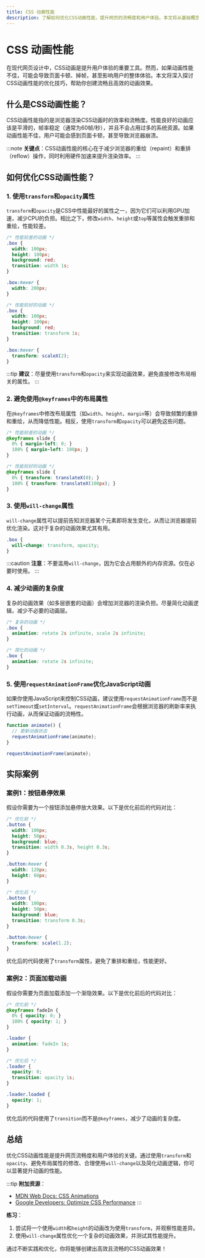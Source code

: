 ```yaml
---
title: CSS 动画性能
description: 了解如何优化CSS动画性能，提升网页的流畅度和用户体验。本文将从基础概念入手，逐步讲解优化技巧，并提供实际案例和代码示例。
---
```


# CSS 动画性能

在现代网页设计中，CSS动画是提升用户体验的重要工具。然而，如果动画性能不佳，可能会导致页面卡顿、掉帧，甚至影响用户的整体体验。本文将深入探讨CSS动画性能的优化技巧，帮助你创建流畅且高效的动画效果。

## 什么是CSS动画性能？

CSS动画性能指的是浏览器渲染CSS动画时的效率和流畅度。性能良好的动画应该是平滑的，帧率稳定（通常为60帧/秒），并且不会占用过多的系统资源。如果动画性能不佳，用户可能会感到页面卡顿，甚至导致浏览器崩溃。

:::note
**关键点**：CSS动画性能的核心在于减少浏览器的重绘（repaint）和重排（reflow）操作，同时利用硬件加速来提升渲染效率。
:::

## 如何优化CSS动画性能？

### 1. 使用`transform`和`opacity`属性

`transform`和`opacity`是CSS中性能最好的属性之一，因为它们可以利用GPU加速，减少CPU的负担。相比之下，修改`width`、`height`或`top`等属性会触发重排和重绘，性能较差。

```css
/* 性能较差的动画 */
.box {
  width: 100px;
  height: 100px;
  background: red;
  transition: width 1s;
}

.box:hover {
  width: 200px;
}

/* 性能较好的动画 */
.box {
  width: 100px;
  height: 100px;
  background: red;
  transition: transform 1s;
}

.box:hover {
  transform: scaleX(2);
}
```

:::tip
**建议**：尽量使用`transform`和`opacity`来实现动画效果，避免直接修改布局相关的属性。
:::

### 2. 避免使用`@keyframes`中的布局属性

在`@keyframes`中修改布局属性（如`width`、`height`、`margin`等）会导致频繁的重排和重绘，从而降低性能。相反，使用`transform`和`opacity`可以避免这些问题。

```css
/* 性能较差的动画 */
@keyframes slide {
  0% { margin-left: 0; }
  100% { margin-left: 100px; }
}

/* 性能较好的动画 */
@keyframes slide {
  0% { transform: translateX(0); }
  100% { transform: translateX(100px); }
}
```

### 3. 使用`will-change`属性

`will-change`属性可以提前告知浏览器某个元素即将发生变化，从而让浏览器提前优化渲染。这对于复杂的动画效果尤其有用。

```css
.box {
  will-change: transform, opacity;
}
```

:::caution
**注意**：不要滥用`will-change`，因为它会占用额外的内存资源。仅在必要时使用。
:::

### 4. 减少动画的复杂度

复杂的动画效果（如多层嵌套的动画）会增加浏览器的渲染负担。尽量简化动画逻辑，减少不必要的动画层。

```css
/* 复杂的动画 */
.box {
  animation: rotate 2s infinite, scale 2s infinite;
}

/* 简化的动画 */
.box {
  animation: rotate 2s infinite;
}
```

### 5. 使用`requestAnimationFrame`优化JavaScript动画

如果你使用JavaScript来控制CSS动画，建议使用`requestAnimationFrame`而不是`setTimeout`或`setInterval`。`requestAnimationFrame`会根据浏览器的刷新率来执行动画，从而保证动画的流畅性。

```javascript
function animate() {
  // 更新动画状态
  requestAnimationFrame(animate);
}

requestAnimationFrame(animate);
```

## 实际案例

### 案例1：按钮悬停效果

假设你需要为一个按钮添加悬停放大效果。以下是优化前后的代码对比：

```css
/* 优化前 */
.button {
  width: 100px;
  height: 50px;
  background: blue;
  transition: width 0.3s, height 0.3s;
}

.button:hover {
  width: 120px;
  height: 60px;
}

/* 优化后 */
.button {
  width: 100px;
  height: 50px;
  background: blue;
  transition: transform 0.3s;
}

.button:hover {
  transform: scale(1.2);
}
```

优化后的代码使用了`transform`属性，避免了重排和重绘，性能更好。

### 案例2：页面加载动画

假设你需要为页面加载添加一个渐隐效果。以下是优化前后的代码对比：

```css
/* 优化前 */
@keyframes fadeIn {
  0% { opacity: 0; }
  100% { opacity: 1; }
}

.loader {
  animation: fadeIn 1s;
}

/* 优化后 */
.loader {
  opacity: 0;
  transition: opacity 1s;
}

.loader.loaded {
  opacity: 1;
}
```

优化后的代码使用了`transition`而不是`@keyframes`，减少了动画的复杂度。

## 总结

优化CSS动画性能是提升网页流畅度和用户体验的关键。通过使用`transform`和`opacity`、避免布局属性的修改、合理使用`will-change`以及简化动画逻辑，你可以显著提升动画的性能。

:::tip
**附加资源**：
- [MDN Web Docs: CSS Animations](https://developer.mozilla.org/en-US/docs/Web/CSS/CSS_Animations)
- [Google Developers: Optimize CSS Performance](https://developers.google.com/web/fundamentals/performance/rendering/optimize-javascript-execution)
:::

**练习**：
1. 尝试将一个使用`width`和`height`的动画改为使用`transform`，并观察性能差异。
2. 使用`will-change`属性优化一个复杂的动画效果，并测试其性能提升。

通过不断实践和优化，你将能够创建出高效且流畅的CSS动画效果！